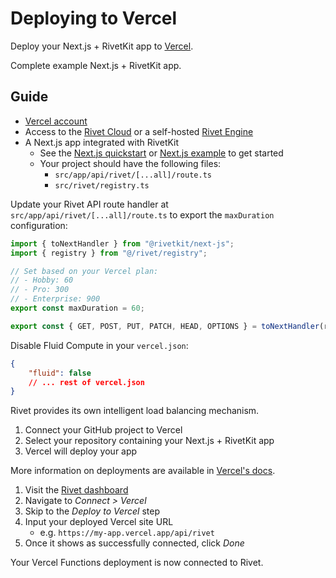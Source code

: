 
# Deploying to Vercel

Deploy your Next.js + RivetKit app to [Vercel](https://vercel.com/).

<CardGroup>
<Card title="View Example on GitHub" href="https://github.com/rivet-dev/rivetkit/tree/main/examples/next-js" target="_blank" icon={faGithub}>
Complete example Next.js + RivetKit app.
</Card>
</CardGroup>

## Guide

<Steps>
<Step title="Prerequisites">

- [Vercel account](https://vercel.com/)
- Access to the [Rivet Cloud](https://dashboard.rivet.dev/) or a self-hosted [Rivet Engine](/docs/general/self-hosting)
- A Next.js app integrated with RivetKit
  - See the [Next.js quickstart](/docs/actors/quickstart/next-js/) or [Next.js example](https://github.com/rivet-dev/rivetkit/tree/main/examples/next-js) to get started
  - Your project should have the following files:
    - `src/app/api/rivet/[...all]/route.ts`
    - `src/rivet/registry.ts`

</Step>
<Step title="Configure maxDuration in API route handler">

Update your Rivet API route handler at `src/app/api/rivet/[...all]/route.ts` to export the `maxDuration` configuration:

```ts {{"title":"src/app/api/rivet/[...all]/route.ts"}}
import { toNextHandler } from "@rivetkit/next-js";
import { registry } from "@/rivet/registry";

// Set based on your Vercel plan:
// - Hobby: 60
// - Pro: 300
// - Enterprise: 900
export const maxDuration = 60;

export const { GET, POST, PUT, PATCH, HEAD, OPTIONS } = toNextHandler(registry);
```

</Step>
<Step title="Configure Vercel settings">

Disable Fluid Compute in your `vercel.json`:

```json {{"title":"vercel.json"}}
{
	"fluid": false
	// ... rest of vercel.json
}
```

Rivet provides its own intelligent load balancing mechanism.

</Step>
<Step title="Deploy to Vercel">

1. Connect your GitHub project to Vercel
2. Select your repository containing your Next.js + RivetKit app
3. Vercel will deploy your app

More information on deployments are available in [Vercel's docs](https://vercel.com/docs/deployments).

</Step>
<Step title="Connect and Verify">

1. Visit the [Rivet dashboard](https://dashboard.rivet.dev)
2. Navigate to _Connect > Vercel_
3. Skip to the _Deploy to Vercel_ step
4. Input your deployed Vercel site URL
	- e.g. `https://my-app.vercel.app/api/rivet`
5. Once it shows as successfully connected, click _Done_

Your Vercel Functions deployment is now connected to Rivet.

</Step>

</Steps>
